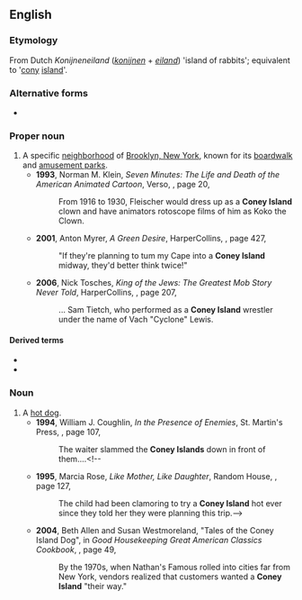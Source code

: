 {{also|coney island}}
==English==
{{wikipedia}}

===Etymology===
From Dutch ''Konijneneiland'' (''[[konijn]]en'' + ''[[eiland]]'') 'island of rabbits'; equivalent to '[[cony]] [[island]]'.

===Alternative forms===
* {{sense|noun, hot dog}} {{l|en|coney island}}

===Proper noun===
{{en-proper noun}}

# A specific [[neighborhood]] of [[w:Brooklyn|Brooklyn, New York]], known for its [[boardwalk]] and [[amusement park]]s.
#* '''1993''', Norman M. Klein, ''Seven Minutes: The Life and Death of the American Animated Cartoon'', Verso, {{ISBN|1859841503}}, page 20,
#*: From 1916 to 1930, Fleischer would dress up as a '''Coney Island''' clown and have animators rotoscope films of him as Koko the Clown.
#* '''2001''', Anton Myrer, ''A Green Desire'', HarperCollins, {{ISBN|0060934638}}, page 427,
#*: "If they're planning to tum my Cape into a '''Coney Island''' midway, they'd better think twice!"
#* '''2006''', Nick Tosches, ''King of the Jews: The Greatest Mob Story Never Told'', HarperCollins, {{ISBN|0060936002}}, page 207,
#*: ... Sam Tietch, who performed as a '''Coney Island''' wrestler under the name of Vach "Cyclone" Lewis.

====Derived terms====
* {{l|en|Coney Island hot dog}}
* {{l|en|Coney Island whitefish}}

===Noun===
{{en-noun}}

# A [[hot dog]].
#* '''1994''', William J. Coughlin, ''In the Presence of Enemies'', St. Martin's Press, {{ISBN|0312951647}}, page 107,
#*: The waiter slammed the '''Coney Islands''' down in front of them....<!--
#*'''1995''', Marcia Rose, ''Like Mother, Like Daughter'', Random House, {{ISBN|0345375726}}, page 127,
#*:The child had been clamoring to try a '''Coney Island''' hot ever since they told her they were planning this trip.-->
#* '''2004''', Beth Allen and Susan Westmoreland, "Tales of the Coney Island Dog", in ''Good Housekeeping Great American Classics Cookbook'', {{ISBN|158816280X}}, page 49,
#*: By the 1970s, when Nathan's Famous rolled into cities far from New York, vendors realized that customers wanted a '''Coney Island''' "their way."